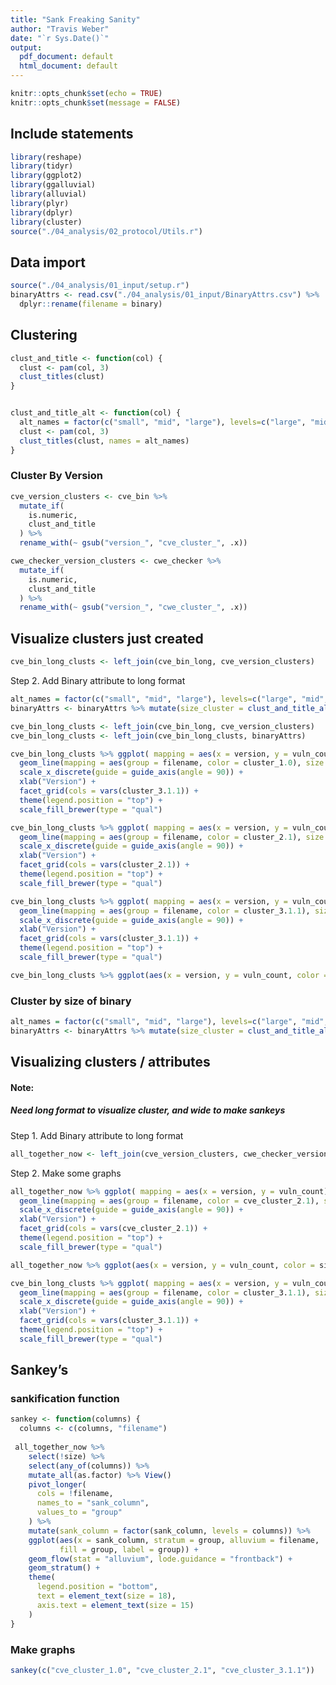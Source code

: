 ```yaml
---
title: "Sank Freaking Sanity"
author: "Travis Weber"
date: "`r Sys.Date()`"
output:
  pdf_document: default
  html_document: default
---
```


```r
knitr::opts_chunk$set(echo = TRUE)
knitr::opts_chunk$set(message = FALSE)
```

## Include statements

```r
library(reshape)
library(tidyr)
library(ggplot2)
library(ggalluvial)
library(alluvial)
library(plyr)
library(dplyr)
library(cluster)
source("./04_analysis/02_protocol/Utils.r")
```

## Data import


```r
source("./04_analysis/01_input/setup.r")
binaryAttrs <- read.csv("./04_analysis/01_input/BinaryAttrs.csv") %>%
  dplyr::rename(filename = binary)
```

## Clustering

```r
clust_and_title <- function(col) {
  clust <- pam(col, 3)
  clust_titles(clust)
}


clust_and_title_alt <- function(col) {
  alt_names = factor(c("small", "mid", "large"), levels=c("large", "mid", "small"))
  clust <- pam(col, 3)
  clust_titles(clust, names = alt_names)
}
```
### Cluster By Version

```r
cve_version_clusters <- cve_bin %>% 
  mutate_if(
    is.numeric, 
    clust_and_title
  ) %>%
  rename_with(~ gsub("version_", "cve_cluster_", .x))

cwe_checker_version_clusters <- cwe_checker %>% 
  mutate_if(
    is.numeric, 
    clust_and_title
  ) %>%
  rename_with(~ gsub("version_", "cwe_cluster_", .x))
```
## Visualize clusters just created
```r
cve_bin_long_clusts <- left_join(cve_bin_long, cve_version_clusters)
```

Step 2. Add Binary attribute to long format
```r
alt_names = factor(c("small", "mid", "large"), levels=c("large", "mid", "small"))
binaryAttrs <- binaryAttrs %>% mutate(size_cluster = clust_and_title_alt(size))

cve_bin_long_clusts <- left_join(cve_bin_long, cve_version_clusters)
cve_bin_long_clusts <- left_join(cve_bin_long_clusts, binaryAttrs)

cve_bin_long_clusts %>% ggplot( mapping = aes(x = version, y = vuln_count)) +
  geom_line(mapping = aes(group = filename, color = cluster_1.0), size = 2, alpha = 0.5) +
  scale_x_discrete(guide = guide_axis(angle = 90)) +
  xlab("Version") +
  facet_grid(cols = vars(cluster_3.1.1)) +
  theme(legend.position = "top") +
  scale_fill_brewer(type = "qual")

cve_bin_long_clusts %>% ggplot( mapping = aes(x = version, y = vuln_count)) +
  geom_line(mapping = aes(group = filename, color = cluster_2.1), size = 2, alpha = 0.5) +
  scale_x_discrete(guide = guide_axis(angle = 90)) +
  xlab("Version") +
  facet_grid(cols = vars(cluster_2.1)) +
  theme(legend.position = "top") +
  scale_fill_brewer(type = "qual")

cve_bin_long_clusts %>% ggplot( mapping = aes(x = version, y = vuln_count)) +
  geom_line(mapping = aes(group = filename, color = cluster_3.1.1), size = 2, alpha = 0.5) +
  scale_x_discrete(guide = guide_axis(angle = 90)) +
  xlab("Version") +
  facet_grid(cols = vars(cluster_3.1.1)) +
  theme(legend.position = "top") +
  scale_fill_brewer(type = "qual")

cve_bin_long_clusts %>% ggplot(aes(x = version, y = vuln_count, color = size_cluster)) + geom_line(mapping = aes(group = filename))
```

### Cluster by size of binary
```r
alt_names = factor(c("small", "mid", "large"), levels=c("large", "mid", "small"))
binaryAttrs <- binaryAttrs %>% mutate(size_cluster = clust_and_title_alt(size))
```

## Visualizing clusters / attributes

#### Note:
##### Need long format to visualize cluster, and wide to make sankeys

Step 1. Add Binary attribute to long format
```r
all_together_now <- left_join(cve_version_clusters, cwe_checker_version_clusters) %>% left_join(binaryAttrs)
```

Step 2. Make some graphs

```r
all_together_now %>% ggplot( mapping = aes(x = version, y = vuln_count)) +
  geom_line(mapping = aes(group = filename, color = cve_cluster_2.1), size = 2, alpha = 0.5) +
  scale_x_discrete(guide = guide_axis(angle = 90)) +
  xlab("Version") +
  facet_grid(cols = vars(cve_cluster_2.1)) +
  theme(legend.position = "top") +
  scale_fill_brewer(type = "qual")
```

```r
all_together_now %>% ggplot(aes(x = version, y = vuln_count, color = size_cluster)) + geom_line(mapping = aes(group = filename))
```

```r
cve_bin_long_clusts %>% ggplot( mapping = aes(x = version, y = vuln_count)) +
  geom_line(mapping = aes(group = filename, color = cluster_3.1.1), size = 2, alpha = 0.5) +
  scale_x_discrete(guide = guide_axis(angle = 90)) +
  xlab("Version") +
  facet_grid(cols = vars(cluster_3.1.1)) +
  theme(legend.position = "top") +
  scale_fill_brewer(type = "qual")
```


## Sankey's

### sankification function
```r
sankey <- function(columns) {
  columns <- c(columns, "filename")
  
 all_together_now %>%
    select(!size) %>%
    select(any_of(columns)) %>%
    mutate_all(as.factor) %>% View()
    pivot_longer(
      cols = !filename,
      names_to = "sank_column",
      values_to = "group"
    ) %>%
    mutate(sank_column = factor(sank_column, levels = columns)) %>%
    ggplot(aes(x = sank_column, stratum = group, alluvium = filename,
           fill = group, label = group)) +
    geom_flow(stat = "alluvium", lode.guidance = "frontback") +
    geom_stratum() +
    theme(
      legend.position = "bottom",
      text = element_text(size = 18),
      axis.text = element_text(size = 15)
    )
}
```

### Make graphs
```r
sankey(c("cve_cluster_1.0", "cve_cluster_2.1", "cve_cluster_3.1.1"))
```